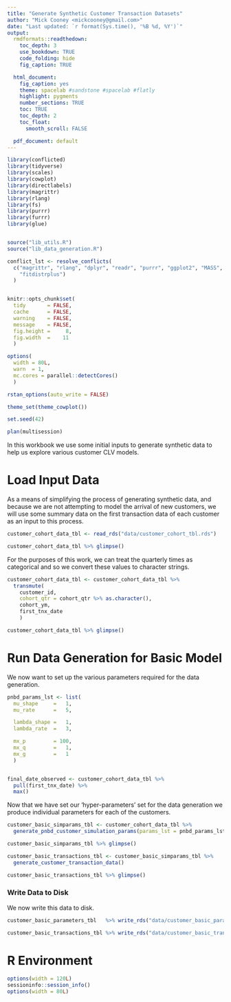 ```yaml
---
title: "Generate Synthetic Customer Transaction Datasets"
author: "Mick Cooney <mickcooney@gmail.com>"
date: "Last updated: `r format(Sys.time(), '%B %d, %Y')`"
output:
  rmdformats::readthedown:
    toc_depth: 3
    use_bookdown: TRUE
    code_folding: hide
    fig_caption: TRUE

  html_document:
    fig_caption: yes
    theme: spacelab #sandstone #spacelab #flatly
    highlight: pygments
    number_sections: TRUE
    toc: TRUE
    toc_depth: 2
    toc_float:
      smooth_scroll: FALSE

  pdf_document: default
---
```



```r
library(conflicted)
library(tidyverse)
library(scales)
library(cowplot)
library(directlabels)
library(magrittr)
library(rlang)
library(fs)
library(purrr)
library(furrr)
library(glue)


source("lib_utils.R")
source("lib_data_generation.R")

conflict_lst <- resolve_conflicts(
  c("magrittr", "rlang", "dplyr", "readr", "purrr", "ggplot2", "MASS",
    "fitdistrplus")
  )


knitr::opts_chunk$set(
  tidy       = FALSE,
  cache      = FALSE,
  warning    = FALSE,
  message    = FALSE,
  fig.height =     8,
  fig.width  =    11
  )

options(
  width = 80L,
  warn  = 1,
  mc.cores = parallel::detectCores()
  )

rstan_options(auto_write = FALSE)

theme_set(theme_cowplot())

set.seed(42)

plan(multisession)
```


In this workbook we use some initial inputs to generate synthetic data to help
us explore various customer CLV  models.


# Load Input Data

As a means of simplifying the process of generating synthetic data, and 
because we are not attempting to model the arrival of new customers, we will
use some summary data on the first transaction data of each customer as an
input to this process.

```r
customer_cohort_data_tbl <- read_rds("data/customer_cohort_tbl.rds")

customer_cohort_data_tbl %>% glimpse()
```

For the purposes of this work, we can treat the quarterly times as categorical
and so we convert these values to character strings.

```r
customer_cohort_data_tbl <- customer_cohort_data_tbl %>%
  transmute(
    customer_id,
    cohort_qtr = cohort_qtr %>% as.character(),
    cohort_ym,
    first_tnx_date
    )

customer_cohort_data_tbl %>% glimpse()
```


# Run Data Generation for Basic Model

We now want to set up the various parameters required for the data generation.

```r
pnbd_params_lst <- list(
  mu_shape     =   1,
  mu_rate      =   5,

  lambda_shape =   1,
  lambda_rate  =   3,

  mx_p         = 100,
  mx_q         =   1,
  mx_g         =   1
  )


final_date_observed <- customer_cohort_data_tbl %>%
  pull(first_tnx_date) %>%
  max()
```


Now that we have set our 'hyper-parameters' set for the data generation we
produce individual parameters for each of the customers.

```r
customer_basic_simparams_tbl <- customer_cohort_data_tbl %>%
  generate_pnbd_customer_simulation_params(params_lst = pnbd_params_lst)

customer_basic_simparams_tbl %>% glimpse()

customer_basic_transactions_tbl <- customer_basic_simparams_tbl %>%
  generate_customer_transaction_data()

customer_basic_transactions_tbl %>% glimpse()
```

### Write Data to Disk

We now write this data to disk.

```r
customer_basic_parameters_tbl   %>% write_rds("data/customer_basic_parameters_tbl.rds")

customer_basic_transactions_tbl %>% write_rds("data/customer_basic_transactions_tbl.rds")
```














# R Environment

```r
options(width = 120L)
sessioninfo::session_info()
options(width = 80L)
```
